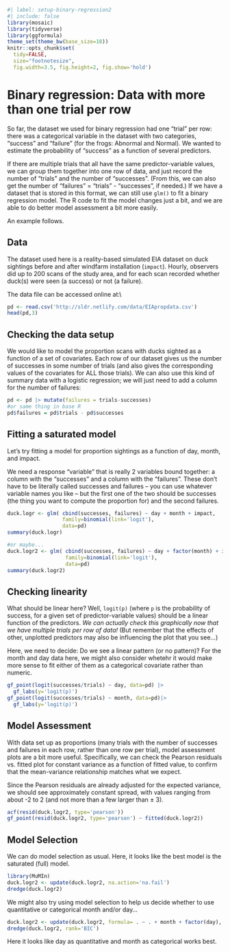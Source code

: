 ```r
#| label: setup-binary-regression2
#| include: false
library(mosaic)   
library(tidyverse)
library(ggformula)
theme_set(theme_bw(base_size=18))
knitr::opts_chunk$set(
  tidy=FALSE,     
  size="footnotesize",   
  fig.width=3.5, fig.height=2, fig.show='hold')
```

# Binary regression: Data with more than one trial per row

So far, the dataset we used for binary regression had one "trial" per
row: there was a categorical variable in the dataset with two
categories, "success" and "failure" (for the frogs: Abnormal and
Normal). We wanted to estimate the probability of "success" as a
function of several predictors.

If there are multiple trials that all have the same predictor-variable
values, we can group them together into one row of data, and just record
the number of "trials" and the number of "successes". (From this, we can
also get the number of "failures" = "trials" - "successes", if needed.)
If we have a dataset that is stored in this format, we can still use
`glm()` to fit a binary regression model. The R code to fit the model
changes just a bit, and we are able to do better model assessment a bit
more easily.

An example follows.

## Data

The dataset used here is a reality-based simulated EIA dataset on duck
sightings before and after windfarm installation (`impact`). Hourly,
observers did up to 200 scans of the study area, and for each scan
recorded whether duck(s) were seen (a success) or not (a failure).

The data file can be accessed online at:\\
\url{http://sldr.netlify.com/data/EIApropdata.csv}

```r
pd <- read.csv('http://sldr.netlify.com/data/EIApropdata.csv')
head(pd,3)
```

## Checking the data setup

We would like to model the proportion scans with ducks sighted as a
function of a set of covariates. Each row of our dataset gives us the
number of successes in some number of trials (and also gives the
corresponding values of the covariates for ALL those trials). We can
also use this kind of summary data with a logistic regression; we will
just need to add a column for the number of failures:

```r
pd <- pd |> mutate(failures = trials-successes)
#or same thing in base R
pd$failures = pd$trials - pd$successes
```

## Fitting a saturated model

Let's try fitting a model for proportion sightings as a function of day,
month, and impact.

We need a response "variable" that is really 2 variables bound together:
a column with the "successes" and a column with the "failures". These
don't have to be literally called successes and failures -- you can use
whatever variable names you like -- but the first one of the two should
be successes (the thing you want to compute the proportion for) and the
second failures.

```r
duck.logr <- glm( cbind(successes, failures) ~ day + month + impact, 
                  family=binomial(link='logit'),
                  data=pd)
summary(duck.logr)

#or maybe...
duck.logr2 <- glm( cbind(successes, failures) ~ day + factor(month) + impact, 
                   family=binomial(link='logit'), 
                   data=pd)
summary(duck.logr2)
```

## Checking linearity

What should be linear here? Well, `logit(p)` (where `p` is the
probability of success, for a given set of predictor-variable values)
should be a linear function of the predictors. *We can actually check
this graphically now that we have multiple trials per row of data!* (But
remember that the effects of other, unplotted predictors may also be
influencing the plot that you see...)

Here, we need to decide: Do we see a linear pattern (or no pattern)? For
the month and day data here, we might also consider whetehr it would
make more sense to fit either of them as a categorical covariate rather
than numeric.

```r
gf_point(logit(successes/trials) ~ day, data=pd) |>
  gf_labs(y='logit(p)')
gf_point(logit(successes/trials) ~ month, data=pd)|>
  gf_labs(y='logit(p)')
```

## Model Assessment

With data set up as proportions (many trials with the number of
successes and failures in each row, rather than one row per trial),
model assessment plots are a bit more useful. Specifically, we can check
the Pearson residuals vs. fitted plot for constant variance as a
function of fitted value, to confirm that the mean-variance relationship
matches what we expect.

Since the Pearson residuals are already adjusted for the expected
variance, we should see approximately constant spread, with values
ranging from about -2 to 2 (and not more than a few larger than $\pm$
3).

```r
acf(resid(duck.logr2, type='pearson'))
gf_point(resid(duck.logr2, type='pearson') ~ fitted(duck.logr2))
```

## Model Selection

We can do model selection as usual. Here, it looks like the best model
is the saturated (full) model.

```r
library(MuMIn)
duck.logr2 <- update(duck.logr2, na.action='na.fail')
dredge(duck.logr2)
```

We might also try using model selection to help us decide whether to use
quantitative or categorical month and/or day...

```r
duck.logr2 <- update(duck.logr2, formula= . ~ . + month + factor(day), na.action='na.fail')
dredge(duck.logr2, rank='BIC')
```

Here it looks like day as quantitative and month as categorical works
best.

